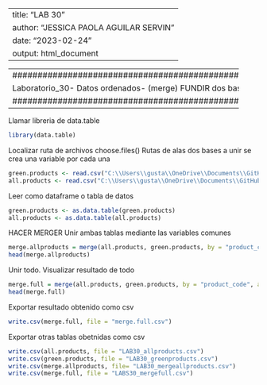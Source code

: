 ---------------------------------------------
title: "LAB 30"
author: "JESSICA PAOLA AGUILAR SERVIN"
date: "2023-02-24"
output: html_document
-----------------------------------------------

-----------------------------------------------------------------
#################################################################

 Laboratorio_30- Datos ordenados- (merge) FUNDIR dos bases de datos

#################################################################
------------------------------------------------------------------

Llamar libreria de data.table
```{r}
library(data.table)
```

Localizar ruta de archivos
choose.files()
Rutas de alas dos bases a unir se crea una variable por cada una
```{r}
green.products <- read.csv("C:\\Users\\gusta\\OneDrive\\Documents\\GitHub\\JPAS_LABS30\\INPUT\\green products.csv")
all.products <- read.csv("C:\\Users\\gusta\\OneDrive\\Documents\\GitHub\\JPAS_LABS30\\INPUT\\COMPLETE_YEARS_PRODUCTS.csv")
```

Leer como dataframe o tabla de datos
```{r}
green.products <- as.data.table(green.products)
all.products <- as.data.table(all.products)
```

HACER MERGER Unir ambas tablas mediante las variables comunes
```{r}
merge.allproducts = merge(all.products, green.products, by = "product_code")
head(merge.allproducts)
```

Unir todo. Visualizar resultado de todo
```{r}
merge.full = merge(all.products, green.products, by = "product_code", all.x = T)
head(merge.full)
```

Exportar resultado obtenido como csv
```{r}
write.csv(merge.full, file = "merge.full.csv")
```

Exportar otras tablas obetnidas como csv
```{r}
write.csv(all.products, file = "LAB30_allproducts.csv")
write.csv(green.products, file = "LAB30_greenproducts.csv")
write.csv(merge.allproducts, file= "LAB30_mergeallproducts.csv")
write.csv(merge.full, file = "LABS30_mergefull.csv")
```


